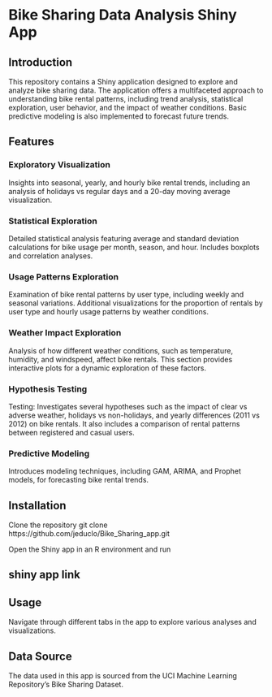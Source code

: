# Bike Sharing Data Analysis Shiny App

## Introduction
This repository contains a Shiny application designed to explore and analyze bike sharing data. The application offers a multifaceted approach to understanding bike rental patterns, including trend analysis, statistical exploration, user behavior, and the impact of weather conditions. Basic predictive modeling is also implemented to forecast future trends.

## Features
### Exploratory Visualization
Insights into seasonal, yearly, and hourly bike rental trends, including an analysis of holidays vs regular days and a 20-day moving average visualization.

### Statistical Exploration
Detailed statistical analysis featuring average and standard deviation calculations for bike usage per month, season, and hour. Includes boxplots and correlation analyses.

### Usage Patterns Exploration
Examination of bike rental patterns by user type, including weekly and seasonal variations. Additional visualizations for the proportion of rentals by user type and hourly usage patterns by weather conditions.

### Weather Impact Exploration
Analysis of how different weather conditions, such as temperature, humidity, and windspeed, affect bike rentals. This section provides interactive plots for a dynamic exploration of these factors.

### Hypothesis Testing
Testing: Investigates several hypotheses such as the impact of clear vs adverse weather, holidays vs non-holidays, and yearly differences (2011 vs 2012) on bike rentals. It also includes a comparison of rental patterns between registered and casual users.

### Predictive Modeling
Introduces modeling techniques, including GAM, ARIMA, and Prophet models, for forecasting bike rental trends.

## Installation
Clone the repository
git clone https://github.com/jeduclo/Bike_Sharing_app.git

Open the Shiny app in an R environment and run


## shiny app link



## Usage
Navigate through different tabs in the app to explore various analyses and visualizations.

## Data Source
The data used in this app is sourced from the UCI Machine Learning Repository's Bike Sharing Dataset.





